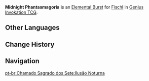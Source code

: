 {{About|the Character Card Skill for [[Genius Invokation TCG]]|the Playable Character Talent|Midnight Phantasmagoria}}
{{Genius Invokation TCG Skill Infobox
|title      = Midnight Phantasmagoria
|image      = Midnight Phantasmagoria Character Card Skill.png
|type       = Elemental Burst
|character  = Fischl
|element    = Electro
|matching   = 3
|energy     = 3
|effect     = Deals 4 {{Color|Electro DMG}}, deals 2 '''Piercing DMG''' to all opposing characters on standby.
|order      = 3
}}
'''Midnight Phantasmagoria''' is an [[Character Card Elemental Burst|Elemental Burst]] for [[Fischl (Character Card)|Fischl]] in [[Genius Invokation TCG]].

==Other Languages==
{{Other Languages|Transclude=Midnight Phantasmagoria}}

==Change History==
{{Change History|3.3}}

==Navigation==
{{Genius Invokation TCG Skill Navbox|Fischl}}

[[pt-br:Chamado Sagrado dos Sete:Ilusão Noturna]]